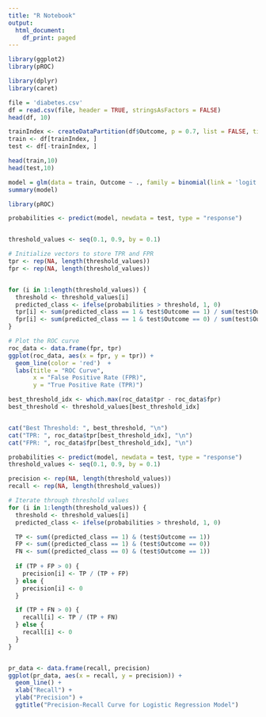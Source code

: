 ```yaml
---
title: "R Notebook"
output:
  html_document:
    df_print: paged
---
```


```r
library(ggplot2)
library(pROC)
```


```r
library(dplyr)
library(caret)
```

```r
file = 'diabetes.csv'
df = read.csv(file, header = TRUE, stringsAsFactors = FALSE)
head(df, 10)
```


```r
trainIndex <- createDataPartition(df$Outcome, p = 0.7, list = FALSE, times = 1)
train <- df[trainIndex, ]
test <- df[-trainIndex, ]
```

```r
head(train,10)
head(test,10)

```
```r
model = glm(data = train, Outcome ~ ., family = binomial(link = 'logit'))
summary(model)
```
```r
library(pROC)

probabilities <- predict(model, newdata = test, type = "response")


threshold_values <- seq(0.1, 0.9, by = 0.1)

# Initialize vectors to store TPR and FPR
tpr <- rep(NA, length(threshold_values))
fpr <- rep(NA, length(threshold_values))


for (i in 1:length(threshold_values)) {
  threshold <- threshold_values[i]
  predicted_class <- ifelse(probabilities > threshold, 1, 0)
  tpr[i] <- sum(predicted_class == 1 & test$Outcome == 1) / sum(test$Outcome == 1)
  fpr[i] <- sum(predicted_class == 1 & test$Outcome == 0) / sum(test$Outcome == 0)
}

# Plot the ROC curve
roc_data <- data.frame(fpr, tpr)
ggplot(roc_data, aes(x = fpr, y = tpr)) +
  geom_line(color = 'red')  +
  labs(title = "ROC Curve",
       x = "False Positive Rate (FPR)",
       y = "True Positive Rate (TPR)")


```

```r
best_threshold_idx <- which.max(roc_data$tpr - roc_data$fpr)
best_threshold <- threshold_values[best_threshold_idx]


cat("Best Threshold: ", best_threshold, "\n")
cat("TPR: ", roc_data$tpr[best_threshold_idx], "\n")
cat("FPR: ", roc_data$fpr[best_threshold_idx], "\n")
```
```r

probabilities <- predict(model, newdata = test, type = "response")
threshold_values <- seq(0.1, 0.9, by = 0.1)

precision <- rep(NA, length(threshold_values))
recall <- rep(NA, length(threshold_values))

# Iterate through threshold values
for (i in 1:length(threshold_values)) {
  threshold <- threshold_values[i]
  predicted_class <- ifelse(probabilities > threshold, 1, 0)

  TP <- sum((predicted_class == 1) & (test$Outcome == 1))
  FP <- sum((predicted_class == 1) & (test$Outcome == 0))
  FN <- sum((predicted_class == 0) & (test$Outcome == 1))
 
  if (TP + FP > 0) {
    precision[i] <- TP / (TP + FP)
  } else {
    precision[i] <- 0
  }

  if (TP + FN > 0) {
    recall[i] <- TP / (TP + FN)
  } else {
    recall[i] <- 0
  }
}


pr_data <- data.frame(recall, precision)
ggplot(pr_data, aes(x = recall, y = precision)) +
  geom_line() +
  xlab("Recall") +
  ylab("Precision") +
  ggtitle("Precision-Recall Curve for Logistic Regression Model")
```






